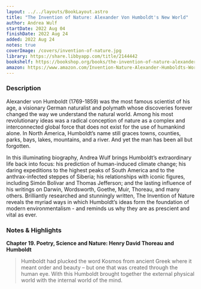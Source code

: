 ```yaml
---
layout: ../../layouts/BookLayout.astro
title: "The Invention of Nature: Alexander Von Humboldt's New World"
author: Andrea Wulf
startDate: 2022 Aug 04
finishDate: 2022 Aug 24
added: 2022 Aug 24
notes: true
coverImage: /covers/invention-of-nature.jpg
library: https://share.libbyapp.com/title/2144442
bookshelf: https://bookshop.org/books/the-invention-of-nature-alexander-von-humboldt-s-new-world-9780385350662/9780345806291
amazon: https://www.amazon.com/Invention-Nature-Alexander-Humboldts-World/dp/0345806298/
---
```


<ReadingTime
  startDate  = {frontmatter.startDate}
  finishDate = {frontmatter.finishDate}
/>

### Description
Alexander von Humboldt (1769-1859) was the most famous scientist of his age, a visionary German naturalist and polymath whose discoveries forever changed the way we understand the natural world. Among his most revolutionary ideas was a radical conception of nature as a complex and interconnected global force that does not exist for the use of humankind alone. In North America, Humboldt’s name still graces towns, counties, parks, bays, lakes, mountains, and a river. And yet the man has been all but forgotten.

In this illuminating biography, Andrea Wulf brings Humboldt’s extraordinary life back into focus: his prediction of human-induced climate change; his daring expeditions to the highest peaks of South America and to the anthrax-infected steppes of Siberia; his relationships with iconic figures, including Simón Bolívar and Thomas Jefferson; and the lasting influence of his writings on Darwin, Wordsworth, Goethe, Muir, Thoreau, and many others. Brilliantly researched and stunningly written, The Invention of Nature reveals the myriad ways in which Humboldt’s ideas form the foundation of modern environmentalism - and reminds us why they are as prescient and vital as ever.

### Notes & Highlights
**Chapter 19. Poetry, Science and Nature: Henry David Thoreau and Humboldt**
> Humboldt had plucked the word Kosmos from ancient Greek where it meant order and beauty – but one that was created through the human eye. With this Humboldt brought together the external physical world with the internal world of the mind.

<BuyBook
  library   = {frontmatter.library}
  bookshelf = {frontmatter.bookshelf}
  amazon    = {frontmatter.amazon}
/>
